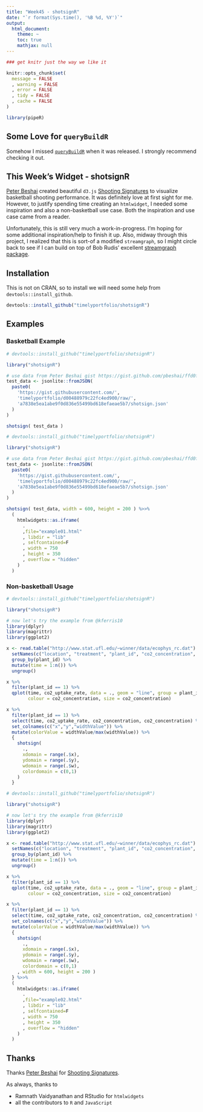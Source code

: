 ```yaml
---
title: "Week45 - shotsignR"
date: "`r format(Sys.time(), '%B %d, %Y')`"
output:
  html_document:
    theme: ~
    toc: true
    mathjax: null
---
```


```r
### get knitr just the way we like it

knitr::opts_chunk$set( 
  message = FALSE
  , warning = FALSE
  , error = FALSE
  , tidy = FALSE
  , cache = FALSE
)

library(pipeR)

```

## Some Love for `queryBuildR`

Somehow I missed [`queryBuildR`](https://github.com/Yannael/queryBuildR) when it was released.  I strongly recommend checking it out.

## This Week's Widget - shotsignR

[Peter Beshai](http://peterbeshai.com) created beautiful `d3.js` [Shooting Signatures](https://gist.github.com/pbeshai/ffd0f9d84b4e8df27db2) to visualize basketball shooting performance.  It was definitely love at first sight for me.  However, to justify spending time creating an `htmlwidget`, I needed some inspiration and also a non-basketball use case.  Both the inspiration and use case came from a reader.

Unfortunately, this is still very much a work-in-progress.  I'm hoping for some additional inspiration/help to finish it up.  Also, midway through this project, I realized that this is sort-of a modified `streamgraph`, so I might circle back to see if I can build on top of Bob Rudis' excellent [streamgraph package](https://github.com/hrbrmstr/streamgraph).

## Installation

This is not on CRAN, so to install we will need some help from `devtools::install_github`.

```r
devtools::install_github("timelyportfolio/shotsignR")
```

## Examples

### Basketball Example

```r
# devtools::install_github("timelyportfolio/shotsignR")

library("shotsignR")

# use data from Peter Beshai gist https://gist.github.com/pbeshai/ffd0f9d84b4e8df27db2
test_data <- jsonlite::fromJSON(
  paste0(
    'https://gist.githubusercontent.com/',
    'timelyportfolio/d00488979c22fc4ed900/raw/',
    'a7838e5ea1abe9f0d836e55499bd618efaeae5b7/shotsign.json'
  )
)

shotsign( test_data )
```

```r
# devtools::install_github("timelyportfolio/shotsignR")

library("shotsignR")

# use data from Peter Beshai gist https://gist.github.com/pbeshai/ffd0f9d84b4e8df27db2
test_data <- jsonlite::fromJSON(
  paste0(
    'https://gist.githubusercontent.com/',
    'timelyportfolio/d00488979c22fc4ed900/raw/',
    'a7838e5ea1abe9f0d836e55499bd618efaeae5b7/shotsign.json'
  )
)

shotsign( test_data, width = 600, height = 200 ) %>>%
  (
    htmlwidgets::as.iframe(
      .
      ,file="example01.html"
      , libdir = "lib"
      , selfcontained=F
      , width = 750
      , height = 350
      , overflow = "hidden"
    )
  )
```

### Non-basketball Usage

```r
# devtools::install_github("timelyportfolio/shotsignR")

library("shotsignR")

# now let's try the example from @kferris10
library(dplyr)
library(magrittr)
library(ggplot2)

x <- read.table("http://www.stat.ufl.edu/~winner/data/ecophys_rc.dat") %>% 
  setNames(c("location", "treatment", "plant_id", "co2_concentration", "co2_uptake_rate")) %>% 
  group_by(plant_id) %>% 
  mutate(time = 1:n()) %>% 
  ungroup()

x %>% 
  filter(plant_id == 1) %>% 
  qplot(time, co2_uptake_rate, data = ., geom = "line", group = plant_id, 
        colour = co2_concentration, size = co2_concentration)

x %>% 
  filter(plant_id == 1) %>%
  select(time, co2_uptake_rate, co2_concentration, co2_concentration) %>%
  set_colnames(c("x","y","widthValue")) %>%
  mutate(colorValue = widthValue/max(widthValue)) %>%
  {
    shotsign(
      .,
      xdomain = range(.$x),
      ydomain = range(.$y),
      wdomain = range(.$w),
      colordomain = c(0,1)
    )
  }

```

```r
# devtools::install_github("timelyportfolio/shotsignR")

library("shotsignR")

# now let's try the example from @kferris10
library(dplyr)
library(magrittr)
library(ggplot2)

x <- read.table("http://www.stat.ufl.edu/~winner/data/ecophys_rc.dat") %>% 
  setNames(c("location", "treatment", "plant_id", "co2_concentration", "co2_uptake_rate")) %>% 
  group_by(plant_id) %>% 
  mutate(time = 1:n()) %>% 
  ungroup()

x %>% 
  filter(plant_id == 1) %>% 
  qplot(time, co2_uptake_rate, data = ., geom = "line", group = plant_id, 
        colour = co2_concentration, size = co2_concentration)

x %>% 
  filter(plant_id == 1) %>%
  select(time, co2_uptake_rate, co2_concentration, co2_concentration) %>%
  set_colnames(c("x","y","widthValue")) %>%
  mutate(colorValue = widthValue/max(widthValue)) %>%
  {
    shotsign(
      .,
      xdomain = range(.$x),
      ydomain = range(.$y),
      wdomain = range(.$w),
      colordomain = c(0,1)
    , width = 600, height = 200 )
  } %>>%
  (
    htmlwidgets::as.iframe(
      .
      ,file="example02.html"
      , libdir = "lib"
      , selfcontained=F
      , width = 750
      , height = 350
      , overflow = "hidden"
    )
  )
```




## Thanks

Thanks [Peter Beshai](http://peterbeshai.com) for [Shooting Signatures](https://gist.github.com/pbeshai/ffd0f9d84b4e8df27db2).

As always, thanks to 

- Ramnath Vaidyanathan and RStudio for `htmlwidgets`
- all the contributors to `R` and `JavaScript`

